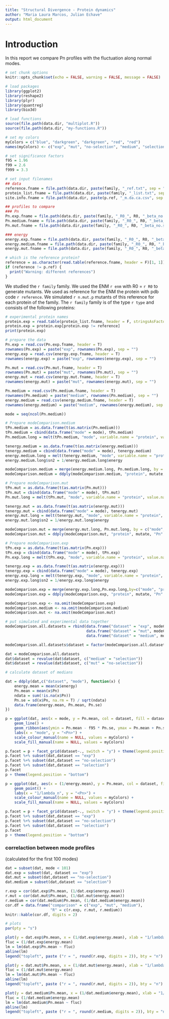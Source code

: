 ```yaml
---
title: "Structural Divergence - Protein dynamics"
author: "Maria Laura Marcos, Julian Echave"
output: html_document
---
```


# Introduction
In this report we compare Pn profiles with the fluctuation along normal modes.

```r
# set chunk options
knitr::opts_chunk$set(echo = FALSE, warning = FALSE, message = FALSE)
```

```r
# load packages
library(ggplot2)
library(reshape2)
library(plyr)
library(quantreg)
library(bio3d)

# load functions
source(file.path(data.dir, "multiplot.R"))
source(file.path(data.dir, "my-functions.R")) 
```

```r
# set my colors
myColors = c("blue", "darkgreen", "darkgreen", "red", "red") 
names(myColors) <- c("exp", "mut", "no-selection", "medium", "selection")
```

```r
# set significance factors
f95 = 1.96
f99 = 2.6
f999 = 3.3
```

```r
# set input filenames
## data
reference.fname = file.path(data.dir, paste(family, "_ref.txt", sep = ""))
protein_list.fname = file.path(data.dir, paste(family, "_list.txt", sep = ""))
site.info.fname = file.path(data.dir, paste(p.ref, "_m.da.ca.csv", sep = ""))

## profiles to compare
### Pn
Pn.exp.fname = file.path(data.dir, paste(family, "_R0_", R0, "_beta_no.sel_K.analysis_Keff_out_m.exp.Pn.csv", sep = ""))
Pn.medium.fname = file.path(data.dir, paste(family, "_R0_", R0, "_beta_medium.sel_K.analysis_Keff_out_m.theo.Pn.csv", sep = ""))
Pn.mut.fname = file.path(data.dir,paste(family, "_R0_", R0, "_beta_no.sel_K.analysis_Keff_out_m.theo.Pn.csv", sep = ""))

### energy
energy.exp.fname = file.path(data.dir, paste(family, "_R0_", R0, "_beta_no.sel_K.analysis_Keff_out_m.exp.va.csv", sep = ""))
energy.medium.fname = file.path(data.dir, paste(family, "_R0_", R0, "_beta_medium.sel_K.analysis_Keff_out_m.theo.va.csv", sep = ""))
energy.mut.fname = file.path(data.dir, paste(family, "_R0_", R0, "_beta_no.sel_K.analysis_Keff_out_m.theo.va.csv", sep = ""))
```

```r
# which is the reference protein?
reference = as.character(read.table(reference.fname, header = F)[1, 1])
if (reference != p.ref) {
  print("Warning: different references")
}
```

We studied the `r family` family. 
We used the ENM `r enm` with R0 = `r R0` to generate mutants.
We used as reference for the ENM the protein with pdb code `r reference`. 
We simulated `r n.mut.p` mutants of this reference for each protein of the family.
The `r family` family is of the type `r type` and consists of the following proteins:

```r
# experimental protein names
protein.exp = read.table(protein_list.fname, header = F, stringsAsFactors = F)[, 1]
protein.exp = protein.exp[protein.exp != reference]
print(protein.exp)
```

```r
# prepare the data
Pn.exp = read.csv(Pn.exp.fname, header = T)
rownames(Pn.exp) = paste("exp", rownames(Pn.exp), sep = "")
energy.exp = read.csv(energy.exp.fname, header = T)
rownames(energy.exp) = paste("exp", rownames(energy.exp), sep = "")

Pn.mut = read.csv(Pn.mut.fname, header = T)
rownames(Pn.mut) = paste("mut", rownames(Pn.mut), sep = "")
energy.mut = read.csv(energy.mut.fname, header = T)
rownames(energy.mut) = paste("mut", rownames(energy.mut), sep = "")

Pn.medium = read.csv(Pn.medium.fname, header = T)
rownames(Pn.medium) = paste("medium", rownames(Pn.medium), sep = "")
energy.medium = read.csv(energy.medium.fname, header = T)
rownames(energy.medium) = paste("medium", rownames(energy.medium), sep = "")
```

```r
mode = seq(ncol(Pn.medium))

# Prepare modeComparison.medium
tPn.medium = as.data.frame(t(as.matrix(Pn.medium)))
tPn.medium = cbind(data.frame("mode" = mode), tPn.medium)
Pn.medium.long = melt(tPn.medium, "mode", variable.name = "protein", value.name = "Pn")

tenergy.medium = as.data.frame(t(as.matrix(energy.medium)))
tenergy.medium = cbind(data.frame("mode" = mode), tenergy.medium)
energy.medium.long = melt(tenergy.medium, "mode", variable.name = "protein", value.name = "energy")
energy.medium.long$sn2 = 1/energy.medium.long$energy

modeComparison.medium = merge(energy.medium.long, Pn.medium.long, by = c("mode", "protein"))
modeComparison.medium = ddply(modeComparison.medium, "protein", mutate, "Pn" = Pn / mean(Pn, na.rm = T))

# Prepare modeComparison.mut
tPn.mut = as.data.frame(t(as.matrix(Pn.mut)))
tPn.mut = cbind(data.frame("mode" = mode), tPn.mut)
Pn.mut.long = melt(tPn.mut, "mode", variable.name = "protein", value.name = "Pn")

tenergy.mut = as.data.frame(t(as.matrix(energy.mut)))
tenergy.mut = cbind(data.frame("mode" = mode), tenergy.mut)
energy.mut.long = melt(tenergy.mut, "mode", variable.name = "protein", value.name = "energy")
energy.mut.long$sn2 = 1/energy.mut.long$energy

modeComparison.mut = merge(energy.mut.long, Pn.mut.long, by = c("mode", "protein"))
modeComparison.mut = ddply(modeComparison.mut, "protein", mutate, "Pn" = Pn / mean(Pn, na.rm = T))

# Prepare modeComparison.exp
tPn.exp = as.data.frame(t(as.matrix(Pn.exp)))
tPn.exp = cbind(data.frame("mode" = mode), tPn.exp)
Pn.exp.long = melt(tPn.exp, "mode", variable.name = "protein", value.name = "Pn")

tenergy.exp = as.data.frame(t(as.matrix(energy.exp)))
tenergy.exp = cbind(data.frame("mode" = mode), tenergy.exp)
energy.exp.long = melt(tenergy.exp, "mode", variable.name = "protein", value.name = "energy")
energy.exp.long$sn2 = 1/energy.exp.long$energy

modeComparison.exp = merge(energy.exp.long,Pn.exp.long,by=c("mode", "protein"))
modeComparison.exp = ddply(modeComparison.exp, "protein", mutate, "Pn" = Pn / mean(Pn, na.rm = T))

modeComparison.exp <- na.omit(modeComparison.exp)
modeComparison.medium <- na.omit(modeComparison.medium)
modeComparison.mut <- na.omit(modeComparison.mut)

# put simulated and experimental data together
modeComparison.all.datasets = rbind(data.frame("dataset" = "exp", modeComparison.exp),
                                    data.frame("dataset" = "mut", modeComparison.mut),
                                    data.frame("dataset" = "medium", modeComparison.medium))

modeComparison.all.datasets$dataset = factor(modeComparison.all.datasets$dataset, levels = c("exp", "mut", "medium"))
```

```r

dat = modeComparison.all.datasets
dat$dataset = revalue(dat$dataset, c("medium" = "selection"))
dat$dataset = revalue(dat$dataset, c("mut" = "no-selection"))

# calculate dataset of medians

dat = ddply(dat,c("dataset", "mode"), function(x) {
    energy.mean = mean(x$energy)
    Pn.mean = mean(x$Pn)
    ndata = sum(!is.na(x$Pn))
    Pn.se = sd(x$Pn, na.rm = T) / sqrt(ndata)
    data.frame(energy.mean, Pn.mean, Pn.se)
})

p = ggplot(dat, aes(x = mode, y = Pn.mean, col = dataset, fill = dataset)) +
    geom_line() +
    geom_ribbon(aes(ymin = Pn.mean - f95 * Pn.se, ymax = Pn.mean + Pn.se), alpha = .4, show.legend = F) +
    labs(x = "mode", y = "<Pn>") +
    scale_colour_manual(name = NULL, values = myColors) + 
    scale_fill_manual(name = NULL, values = myColors)

p.facet = p + facet_grid(dataset~., switch = "y") + theme(legend.position = "none")
p.facet %+% subset(dat,dataset == "exp")
p.facet %+% subset(dat,dataset == "no-selection")
p.facet %+% subset(dat,dataset == "selection")
p.facet
p + theme(legend.position = "bottom")

p = ggplot(dat, aes(x = (1/energy.mean), y = Pn.mean, col = dataset, fill = dataset)) +
    geom_point() +
    labs(x = "1/lambda_n", y = "<Pn>") +
    scale_colour_manual(name = NULL, values = myColors) + 
    scale_fill_manual(name = NULL, values = myColors)

p.facet = p + facet_grid(dataset~., switch = "y") + theme(legend.position = "none")
p.facet %+% subset(dat,dataset == "exp")
p.facet %+% subset(dat,dataset == "no-selection")
p.facet %+% subset(dat,dataset == "selection")
p.facet
p + theme(legend.position = "bottom")

```

### correlaction between mode profiles
(calculated for the first 100 modes)

```r
dat = subset(dat, mode < 101)
dat.exp = subset(dat, dataset == "exp")
dat.mut = subset(dat,dataset == "no-selection")
dat.medium = subset(dat,dataset == "selection")

r.exp = cor(dat.exp$Pn.mean, (1/dat.exp$energy.mean))
r.mut = cor(dat.mut$Pn.mean, (1/dat.mut$energy.mean))
r.medium = cor(dat.medium$Pn.mean, (1/dat.medium$energy.mean))
cor.df = data.frame("comparison" = c("exp", "mut", "medium"),
                    "R" = c(r.exp, r.mut, r.medium))
knitr::kable(cor.df, digits = 2)

# plots
par(pty = "s")

plot(y = dat.exp$Pn.mean, x = (1/dat.exp$energy.mean), xlab = "1/lambda_n", ylab = "<Pn> experimental")
fluc = (1/dat.exp$energy.mean)
lm = lm(dat.exp$Pn.mean ~ fluc)
abline(lm)
legend("topleft", paste ("r = ", round(r.exp, digits = 2)), bty = "n")

plot(y = dat.mut$Pn.mean, x = (1/dat.mut$energy.mean), xlab = "1/lambda_n", ylab = "<Pn> no-selection")
fluc = (1/dat.mut$energy.mean)
lm = lm(dat.mut$Pn.mean ~ fluc)
abline(lm)
legend("topleft", paste ("r = ", round(r.mut, digits = 2)), bty = "n")

plot(y = dat.medium$Pn.mean, x = (1/dat.medium$energy.mean), xlab = "1/lambda_n", ylab = "<Pn> selection")
fluc = (1/dat.medium$energy.mean)
lm = lm(dat.medium$Pn.mean ~ fluc)
abline(lm)
legend("topleft", paste ("r = ", round(r.medium, digits = 2)), bty = "n")
```
